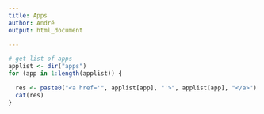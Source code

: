 ```yaml
---
title: Apps
author: André
output: html_document

---
```



```r
# get list of apps
applist <- dir("apps")
for (app in 1:length(applist)) {

  res <- paste0("<a href='", applist[app], "'>", applist[app], "</a>")
  cat(res)
}
```

